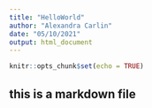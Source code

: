 ```yaml
---
title: "HelloWorld"
author: "Alexandra Carlin"
date: "05/10/2021"
output: html_document
---
```


```r
knitr::opts_chunk$set(echo = TRUE)
```

## this is a markdown file